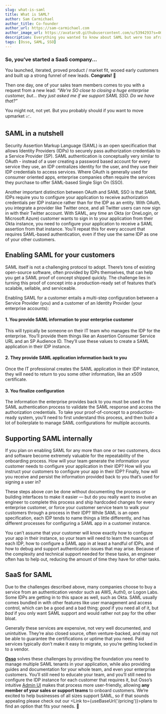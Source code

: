 ```yaml
---
slug: what-is-saml
title: What is SAML?
author: Sam Carmichael
author_title: Co-founder
author_url: https://sam-carmichael.com
author_image_url: https://avatars0.githubusercontent.com/u/5394293?s=460&u=03bbc0c5174d8341157e4cddb3252b74f33b2482&v=4
description: Everything you wanted to know about SAML but were too afraid to ask
tags: [Osso, SAML, SSO]
---
```



### So, you’ve started a SaaS company...
You launched, iterated, proved product / market fit, wooed early customers and built up a strong funnel of new leads. **Congrats!** 🥳

Then one day, one of your sales team members comes to you with a request from a new lead: *“We're SO close to closing a huge enterprise customer, but... they just asked me if we support SAML SSO. Do we have that?”*  

You might not, not yet. But you probably should if you want to move upmarket 📈.

## SAML in a nutshell

Security Assertion Markup Language (SAML) is an open specification that allows Identity Providers (IDPs) to securely pass authorization credentials to a Service Provider (SP). SAML authentication is conceptually very similar to OAuth - instead of a user creating a password based account for every service they use, an IDP centralizes identity for the user, and they use their IDP credentials to access services. Where OAuth is generally used for consumer oriented apps, enterprise companies often require the services they purchase to offer SAML-based Single Sign On (SSO).

Another important distinction between OAuth and SAML SSO is that SAML IDPs require you to configure your application to receive authorization credentials per IDP instance rather than for the IDP as an entity. With OAuth, you integrate a provider like Twitter once, and all Twitter users can now sign in with their Twitter account. With SAML, any time an Okta (or OneLogin, or Microsoft Azure) customer wants to sign in to your application from their Okta instance, you need to configure your application to receive a SAML assertion from that instance. You’ll repeat this for every account that requires SAML-based authentication, even if they use the same IDP as one of your other customers.

## Enabling SAML for your customers

SAML itself is not a challenging protocol to adopt. There’s tons of existing open-source software, often provided by IDPs themselves, that can help you get a SAML proof of concept shipped quickly. The challenge lies in turning this proof of concept into a production-ready set of features that’s scalable, sellable, and serviceable. 

Enabling SAML for a customer entails a multi-step configuration between a Service Provider (you) and a customer of an Identity Provider (your enterprise accounts): 

#### 1. You provide SAML information to your enterprise customer
This will typically be someone on their IT team who manages the IDP for the enterprise. You’ll provide them things like an Assertion Consumer Service URL and an SP Audience ID. They’ll use these values to create a SAML application in their IDP instance.
#### 2. They provide SAML application information back to you
Once the IT professional creates the SAML application in their IDP instance, they will need to return to you some other information, like an x509 certificate.
#### 3. You finalize configuration
The information the enterprise provides back to you must be used in the SAML authentication process to validate the SAML response and access the authorization credentials. To take your proof-of-concept to a production-ready system, you’ll need to first understand this process, and then build a lot of boilerplate to manage SAML configurations for multiple accounts.

## Supporting SAML internally

If you plan on enabling SAML for any more than one or two customers, docs and software become extremely valuable for the repeatability of the onboarding process. How will your team generate the information your customer needs to configure your application in their IDP? How will you instruct your customers to configure your app in their IDP? Finally, how will you receive and persist the information provided back to you that’s used for signing a user in?

These steps above *can* be done without documenting the process or building interfaces to make it easier — but do you really want to involve an engineer to complete this process and ship hardcoded changes for every enterprise customer, or force your customer service team to walk your customers through a process in their IDP?  While SAML is an open specification, each IDP tends to name things a little differently, and has different processes for configuring a SAML app in a customer instance. 

You can’t assume that your customer will know exactly how to configure your app in their instance, so your team will need to learn the nuances of each IDP, how to configure a SAML app in at least a handful of IDPs, and how to debug and support authentication issues that may arise. Because of the complexity and technical support needed for these tasks, an engineer often has to help out, reducing the amount of time they have for other tasks. 

## SaaS for SAML

Due to the challenges described above, many companies choose to buy a service from an authentication vendor such as AWS, Auth0, or Logon Labs. Some IDPs are getting in to this space as well, such as Okta. SAML usually comes bundled in with other features like user management and access control, which can be a good and a bad thing; *good* if you need all of it, but *bad* if you only want SAML support and would rather not pay for the other bloat. 

Generally these services are expensive, not very well documented, and unintuitive. They’re also closed source, often venture-backed, and may not be able to guarantee the certifications or uptime that you need. Paid services typically don’t make it easy to migrate, so you’re getting locked in to a vendor.

**[Osso](https://ossoapp.com)** solves these challenges by providing the foundation you need to manage multiple SAML tenants in your application, while also providing guides and documentation for your whole team, and even your enterprise customers. You’ll still need to educate your team, and you’ll still need to configure the IDP instance for each customer that requires it, but Osso’s intuitive [Admin UI](https://demo.ossoapp.com) makes that process more user-friendly, allowing **any member of your sales or support teams** to onboard customers. We’re excited to help businesses of all sizes support SAML, so if that sounds appealing please check out our <Link to={useBaseUrl('/pricing')}>plans</Link> to find an option that fits your needs. 🤙
